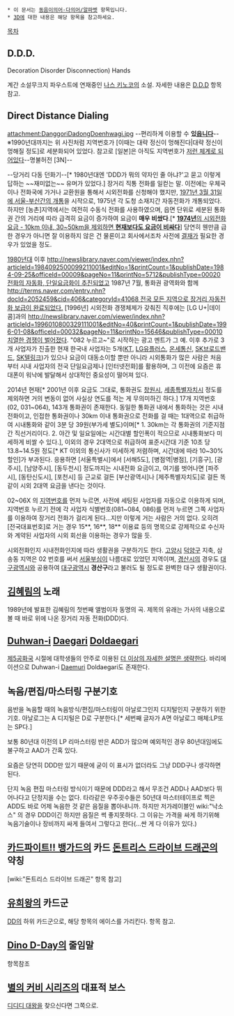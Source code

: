  * 이 문서는 [[동음이의어·다의어/알파벳]] 항목입니다.
 * [[3D]]에 대한 내용은 해당 항목을 참고하세요.

[[목차]]
== D.D.D. ==
Decoration Disorder Disconnection) Hands

계간 소설무크지 파우스트에 연재중인 [[나스 키노코]]의 소설. 자세한 내용은 [[D.D.D]] 항목 참고.

== Direct Distance Dialing ==
attachment:DanggoriDadongDoenhwagi.jpg
--편리하게 이용할 수 '''있[[읍니다]]'''--
※1990년대까지는 위 사진처럼 지역번호가 [이때는 대략 정신이 멍해진다|대략 정신이 멍해질 정도]로 세분화되어 있었다. 참고로 [일본]은 아직도 지역번호가 [http://www.denpa-data.com/annex/telephone/ 저런 체계로 되어있다]--명불허전 [3N]--

--당거리 다동 던화기--[* 1980년대엔 'DDD가 뭐의 약자인 줄 아냐?'고 묻고 이렇게 답하는 ~~재미없는~~ 유머가 있었다.] 장거리 직통 전화를 일컫는 말. 이전에는 우체국이나 전화국에 가거나 교환원을 통해서 시외전화를 신청해야 했지만, [http://newslibrary.naver.com/viewer/index.nhn?articleId=1971033100099203016&editNo=1&printCount=1&publishDate=1971-03-31&officeId=00009&pageNo=3&printNo=1556&publishType=00020 1971년 3월 31일에 서울-부산간의 개통]을 시작으로, 1975년 각 도청 소재지간 자동전화가 개통되었다. 하지만 [농촌]지역에서는 여전히 수동식 전화를 사용하였으며, 읍면 단위로 세분된 통화권 간의 거리에 따라 급격히 요금이 증가하여 요금이 '''매우 비쌌다'''.[* [http://eyeball.bloter.net/archives/2592 '''1974년'''의 시외전화 요금 - 10km 이내, 30~50km을 제외하면 '''현재보다도 요금이 비싸다''']] 당연히 웬만큼 급한 경우가 아니면 잘 이용하지 않은 건 물론이고 회사에서조차 사전에 [[결재]]가 필요한 경우가 있었을 정도.

[[1980년대]] 이후 [[http://newslibrary.naver.com/viewer/index.nhn?articleId=1984092500099211001&editNo=1&printCount=1&publishDate=1984-09-25&officeId=00009&pageNo=11&printNo=5712&publishType=00020 전화의 자동화, 단일요금화이 추진되었고 ]] 1987년 7월, 통화권 광역화와 함께 [[http://terms.naver.com/entry.nhn?docId=2052459&cid=406&categoryId=41068 전국 모든 지역으로 장거리 자동전화 보급이 완료되었다.]] [1996년] 시외전화 경쟁체제가 갖춰진 직후에는 [LG U+|데이콤]과의 [[http://newslibrary.naver.com/viewer/index.nhn?articleId=1996010800329111001&editNo=40&printCount=1&publishDate=1996-01-08&officeId=00032&pageNo=11&printNo=15646&publishType=00010 치열한 경쟁이 벌어졌다]]. "082 누르고~"로 시작하는 광고 멘트가 그 예. 이후 추가로 3개 사업자가 진출한 현재 한국내 사업자는 5개([[KT]], [[LG U+|LG유플러스]], [[온세통신]], [[SK브로드밴드]], [[SK텔링크]])가 있으나 요금이 대동소이할 뿐만 아니라 시외통화가 많은 사람은 처음부터 시내 사업자의 전국 단일요금제나 [인터넷전화]를 활용하며, 그 이전에 요즘은 휴대폰이 워낙에 발달해서 상대적인 중요성이 떨어져 있다.

2014년 현재[* 2001년 이후 요금도 그대로, 통화권도 [[창원시]], [[세종특별자치시]] 정도를 제외하면 거의 변동이 없어 사실상 연도를 적는 게 무의미하긴 하다.]  17개 지역번호(02, 031~064), 143개 통화권이 존재한다. 동일한 통화권 내에서 통화하는 것은 시내전화이고, 인접한 통화권이나 30km 이내 통화권으로 전화를 걸 때는 1대역으로 취급하여 시내통화와 같이 3분 당 39원(부가세 별도)이며[* 1. 30km는 각 통화권의 기준지점 간 직선거리이다. 2. 야간 및 일요일에는 시간대별 할인폭이 적으므로 시내통화보다 미세하게 비쌀 수 있다.], 이외의 경우 2대역으로 취급하여 표준시간대 기준 10초 당 13.8~14.5원 정도[* KT 이외의 통신사가 미세하게 저렴하며, 시간대에 따라 10~30% 할인]가 부과된다. 응용하면 [서울특별시]에서 [서해5도], [병점역|병점], [기흥구], [광주시], [남양주시], [동두천시] 정도까지는 시내전화 요금이고, 여기를 벗어나면 [파주시], [동탄신도시], [포천시] 등 근교로 걸든 [부산광역시]나 [제주특별자치도]로 걸든 똑같이 시외 2대역 요금을 낸다는 것이다.
 
02~06X 의 [[지역번호]]를 먼저 누르면, 사전에 세팅된 사업자를 자동으로 이용하게 되며, 지역번호 누르기 전에 각 사업자 식별번호(081~084, 086)를 먼저 누르면 그쪽 사업자를 이용하여 장거리 전화가 걸리게 된다...지만 이렇게 거는 사람은 거의 없다. 오히려 [전국대표번호]로 거는 경우 15**, 16**, 18** 이용료 등의 명목으로 강제적으로 수신자와 계약된 사업자의 시외 회선을 이용하는 경우가 많을 듯.

시외전화인지 시내전화인지에 따라 생활권을 구분하기도 한다. [[고양시]] [[덕양구]] 지축, 삼송동 지역은 02 번호를 써서 [[서울부심]]이 나름대로 있었던 지역이며, [[경산시]]의 경우도 [[대구광역시]]와 공용하여 [[대구광역시]] '''경산구'''라고 불러도 될 정도로 완벽한 대구 생활권이다.

== [[김혜림]]의 노래 ==
{{{#!html
<iframe width="560" height="315" src="//www.youtube.com/embed/1yiMb6XQqgE" frameborder="0" allowfullscreen></iframe>
}}}
1989년에 발표한 김혜림의 첫번째 앨범이자 동명의 곡. 제목의 유래는 가사의 내용으로 볼 때 바로 위에 나온 장거리 자동 전화(DDD)다. 
== [[전두환|Duhwan-i]] [[대가리|Daegari]] [[돌머리|Doldaegari]] ==
[[제5공화국]] 시절에 대학생들의 안주로 이용된 [[더 이상의 자세한 설명은 생략한다]]. 바리에이션으로 Duhwan-i [[대머리|Daemuri]] Doldaegari도 존재한다.

== 녹음/편집/마스터링 구분기호 ==
음반을 녹음할 때의 녹음방식/편집/마스터링이 아날로그인지 디지털인지 구분하기 위한 기호. 아날로그는 A 디지털은 D로 구분한다.[* 세번째 글자가 A면 아날로그 매체:LP또는 SP다.]

보통 80년대 이전의 LP 리마스터링 반은 ADD가 많으며 예외적인 경우 80년대임에도 불구하고 AAD가 간혹 있다.

요즘은 당연히 DDD만 있기 때문에 굳이 이 표시가 없더라도 그냥 DDD구나 생각하면 된다.

단지 녹음 편집 마스터링 방식이기 때문에 DDD라고 해서 무조건 ADD나 AAD보다 뛰어나다고 단정지을 수는 없다. 타라같은 우주굇수들은 50년대 마스터테이프로 찍은 ADD도 바로 어제 녹음한 것 같은 음질을 뽑아내니까. 하지만 저가레이블인 wiki:"낙소스" 의 경우 DDD이긴 하지만 음질은 썩 좋지못하다. 그 이유는 가격을 싸게 하기위해 녹음기술이나 장비까지 싸게 들여서 그렇다고 한다(...싼 게 다 이유가 있다.)

== [[카드파이트!! 뱅가드]]의 카드 [[돈트리스 드라이브 드래곤]]의 약칭 ==
[wiki:"돈트리스 드라이브 드래곤" 항목 참고]

== [[유희왕]]의 카드군 ==
[[DD]]의 하위 카드군으로, 해당 항목의 에이스를 가리킨다. 항목 참고.

== [[Dino D-Day]]의 줄임말 ==
항목참조

== [[별의 커비 시리즈]]의 대표적 보스 ==
[[디디디 대왕]]을 찾으신다면 그쪽으로.
